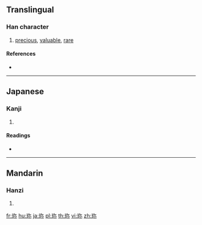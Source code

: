 {{character info/new}}
{{also|珍}}
==Translingual==

===Han character===
{{Han char|rn=96|rad=玉|as=05|sn=9|four=|canj=MGNF|ids=⿰[[玉|⺩]][[尔]]}}

# [[precious]], [[valuable]], [[rare]]

====References====
* {{Han ref|kx=0730.060|dkj=20921|dj=1141.170|hdz=21108.030|uh=73CE|ud=29646}}

----

==Japanese==

===Kanji===
{{ja-kanji|grade=|rs=玉05}}

# {{defn|lang=ja|sort=玉05}}

====Readings====
* {{ja-readings|on=[[ちん]] (chin)|kun=[[めずらしい]] (mezurashii)}}

----

==Mandarin==

===Hanzi===
{{cmn-hanzi|pin=[[zhēn]] ([[zhen1]])|wg=chen<sup>1</sup>}}

# {{defn|lang=cmn|sort=玉05}}

[[fr:珎]]
[[hu:珎]]
[[ja:珎]]
[[pl:珎]]
[[th:珎]]
[[vi:珎]]
[[zh:珎]]